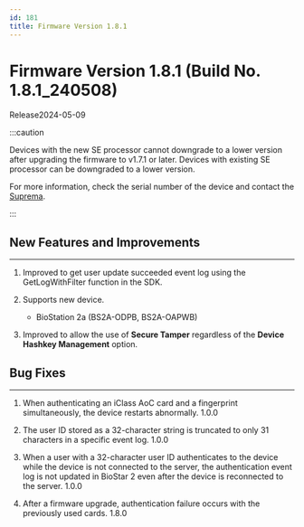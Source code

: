 ```yaml
---
id: 181
title: Firmware Version 1.8.1
---
```


# Firmware Version 1.8.1 (Build No. 1.8.1_240508)

Release<Separator/>2024-05-09

:::caution

Devices with the new SE processor cannot downgrade to a lower version after upgrading the firmware to v1.7.1 or later. Devices with existing SE processor can be downgraded to a lower version.

For more information, check the serial number of the device and contact the [Suprema](https://supremainc.com).

:::

## New Features and Improvements

---

1. Improved to get user update succeeded event log using the GetLogWithFilter function in the SDK.

1. Supports new device.

    - BioStation 2a (BS2A-ODPB, BS2A-OAPWB)

1. Improved to allow the use of **Secure Tamper** regardless of the **Device Hashkey Management** option.

## Bug Fixes

---

<BugLists>

1. When authenticating an iClass AoC card and a fingerprint simultaneously, the device restarts abnormally. <Badge>1.0.0</Badge>

1. The user ID stored as a 32-character string is truncated to only 31 characters in a specific event log. <Badge>1.0.0</Badge>

1. When a user with a 32-character user ID authenticates to the device while the device is not connected to the server, the authentication event log is not updated in BioStar 2 even after the device is reconnected to the server. <Badge>1.0.0</Badge>

1. After a firmware upgrade, authentication failure occurs with the previously used cards. <Badge>1.8.0</Badge>

</BugLists>